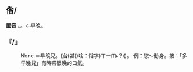 
==偺/{{ruby|喒|·ㄗㄢ}}==



'''國音''' {{ruby|·|ㄗㄢ}}。{{ruby|←|ㄗㄢˇ}}。←早晚。

    

==='''『{{ruby|多|ㄉㄨㄛˊ}}{{ruby|偺|·ㄗㄢ}}/{{ruby|多|ㄉㄨㄛˊ}}{{ruby|咱|·ㄗㄢ}}』'''===
: None ＝{{ruby|多|ㄉㄨㄛˊ}}早晚兒。(台)甚(/啥：俗字)<rt>ㄒㄧㆬ˫</rt>{{ruby|/|ㄙㆩˋ}}{{ruby|/|ㄒㄧㆩˋ}}{{ruby|麼|ㄇㄧㆷ ͘}}{{ruby|時|ㄒㄧˊ}}{{ruby|陣|ㄗㄨㄣ˫}}？({{ruby|帶|ㄉㄨㄚ˪}}{{ruby|溫|ㄨㄣ}}{{ruby|柔|ㆢㄧㄨˊ}}{{ruby|/|ㄌㄧㄨˊ}}{{ruby|親|ㄑㄧㄣ}}{{ruby|切|ㄑㄧㄚㆵ}}{{ruby|丌|ㆤ}}{{ruby|口|ㄎㄠˋ}}{{ruby|氣|ㄎㄧ˪}})。 例：您～動身。按：「多早晚兒」有時帶很晚的口氣。
    
